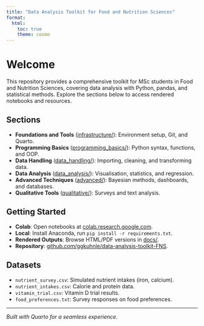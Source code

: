 ```yaml
---
title: "Data Analysis Toolkit for Food and Nutrition Sciences"
format: 
  html:
    toc: true
    theme: cosmo
---
```


# Welcome

This repository provides a comprehensive toolkit for MSc students in Food and Nutrition Sciences, covering data analysis with Python, pandas, and statistical methods. Explore the sections below to access rendered notebooks and resources.

## Sections

- **Foundations and Tools** ([infrastructure/](docs/infrastructure/)): Environment setup, Git, and Quarto.
- **Programming Basics** ([programming_basics/](docs/programming_basics/)): Python syntax, functions, and OOP.
- **Data Handling** ([data_handling/](docs/data_handling/)): Importing, cleaning, and transforming data.
- **Data Analysis** ([data_analysis/](docs/data_analysis/)): Visualisation, statistics, and regression.
- **Advanced Techniques** ([advanced/](docs/advanced/)): Bayesian methods, dashboards, and databases.
- **Qualitative Tools** ([qualitative/](docs/qualitative/)): Surveys and text analysis.

## Getting Started

- **Colab**: Open notebooks at [colab.research.google.com](https://colab.research.google.com/).
- **Local**: Install Anaconda, run `pip install -r requirements.txt`.
- **Rendered Outputs**: Browse HTML/PDF versions in [docs/](docs/).
- **Repository**: [github.com/ggkuhnle/data-analysis-toolkit-FNS](https://github.com/ggkuhnle/data-analysis-toolkit-FNS).

## Datasets

- `nutrient_survey.csv`: Simulated nutrient intakes (iron, calcium).
- `nutrient_intakes.csv`: Calorie and protein data.
- `vitamin_trial.csv`: Vitamin D trial results.
- `food_preferences.txt`: Survey responses on food preferences.

---

*Built with Quarto for a seamless experience.*
